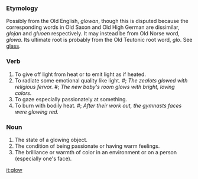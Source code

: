 ===Etymology===
Possibly from the Old English, ''glowan'', though this is disputed because the corresponding words in Old Saxon and Old High German are dissimilar, ''glojan'' and ''gluoen'' respectively. 
It may instead be from Old Norse word, ''glowa''. Its ultimate root is probably from the Old Teutonic root word, ''glo''. See [[glass]].

===Verb===
# To give off light from heat or to emit light as if heated.
# To radiate some emotional quality like light. #; ''The zealots glowed with religious fervor.'' #; ''The new baby's room glows with bright, loving colors.''
# To gaze especially passionately at something.
# To burn with bodily heat. #; ''After their work out, the gymnasts faces were glowing red.''

===Noun===
#The state of a glowing object.
#The condition of being passionate or having warm feelings.
#The brilliance or warmth of color in an environment or on a person (especially one's face).

[[it:glow]]